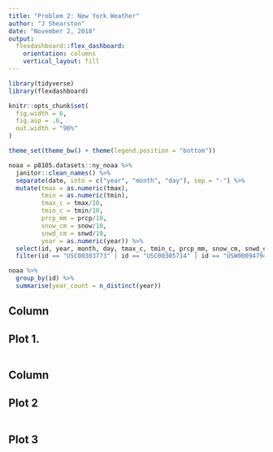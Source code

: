 ```yaml
---
title: "Problem 2: New York Weather"
author: "J Shearston"
date: "November 2, 2018"
output: 
  flexdashboard::flex_dashboard:
    orientation: columns
    vertical_layout: fill
---
```


```r

library(tidyverse)
library(flexdashboard)

knitr::opts_chunk$set(
  fig.width = 6,
  fig.asp = .6,
  out.width = "90%"
)

theme_set(theme_bw() + theme(legend.position = "bottom"))

```


```r

noaa = p8105.datasets::ny_noaa %>% 
  janitor::clean_names() %>% 
  separate(date, into = c("year", "month", "day"), sep = "-") %>% 
  mutate(tmax = as.numeric(tmax),
         tmin = as.numeric(tmin),
         tmax_c = tmax/10,
         tmin_c = tmin/10,
         prcp_mm = prcp/10,
         snow_cm = snow/10,
         snwd_cm = snwd/10,
         year = as.numeric(year)) %>% 
  select(id, year, month, day, tmax_c, tmin_c, prcp_mm, snow_cm, snwd_cm) %>% 
  filter(id == "USC00303773" | id == "USC00305714" | id == "USW00094794")

noaa %>% 
  group_by(id) %>% 
  summarise(year_count = n_distinct(year))

```


Column {data-width=650}
-----------------------------------------------------------------------

## Plot 1. 

```r



```


Column {data-width=350}
-----------------------------------------------------------------------

## Plot 2

```r



```

## Plot 3

```r




```


